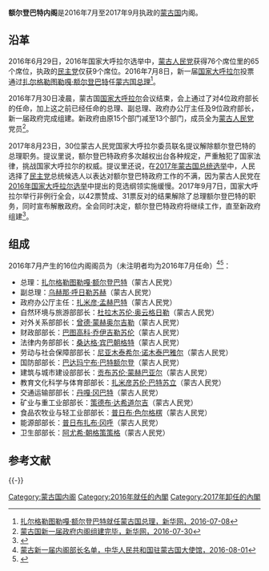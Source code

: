'''额尔登巴特内阁'''是2016年7月至2017年9月执政的[[蒙古国|蒙古国]]内阁。

==沿革==
2016年6月29日，2016年国家大呼拉尔选举中，[[蒙古人民党|蒙古人民党]]获得76个席位里的65个席位，执政的[[民主党_(蒙古国)|民主党]]仅获9个席位。2016年7月8日，新一届[[国家大呼拉尔|国家大呼拉尔]]投票通过[[扎尔格勒图勒嘎·额尔登巴特|扎尔格勒图勒嘎·额尔登巴特]]任[[蒙古国总理|蒙古国总理]]<ref>[http://news.xinhuanet.com/2016-07/08/c_1119189886.htm 扎尔格勒图勒嘎·额尔登巴特就任蒙古国总理，新华网，2016-07-08]</ref>。

2016年7月30日凌晨，蒙古国[[国家大呼拉尔|国家大呼拉尔]]会议结束，会上通过了对4位政府部长的任命，加上这之前已经任命的总理、副总理、政府办公厅主任及9位政府部长，新一届政府完成组建。新政府由原15个部门减至13个部门，成员全为[[蒙古人民党|蒙古人民党]]党员<ref>[http://news.xinhuanet.com/2016-07/30/c_1119309489.htm 蒙古国新一届政府内阁组建完毕，新华网，2016-07-30]</ref>。

2017年8月23日，30位蒙古人民党国家大呼拉尔委员联名提议解除额尔登巴特的总理职务。提议里说，额尔登巴特政府多次越权出台各种规定，严重触犯了国家法律，挑战国家大呼拉尔的权威。提议里还说，在[[2017年蒙古国总统选举|2017年蒙古国总统选举]]中，人民选择了[[民主党_(蒙古国)|民主党]]总统候选人以表达对额尔登巴特政府工作的不满，因为蒙古人民党在[[2016年国家大呼拉尔选举|2016年国家大呼拉尔选举]]中提出的竞选纲领实施缓慢。2017年9月7日，国家大呼拉尔举行非例行全会，以42票赞成、31票反对的结果解除了总理额尔登巴特的职务，同时宣布解散政府。全会同时决定，额尔登巴特政府将继续工作，直至新政府组建<ref>{{Cite web |url =  http://www.thepaper.cn/newsDetail_forward_1788083|title = 被指挑战国家大呼拉尔权威，蒙古国总理额尔登巴特被解职 |author =  |date = 2017-09-08 |publisher = 澎湃新闻 |language =  |accessdate =  |quote =  }}</ref>。

==组成==
2016年7月产生的16位内阁阁员为（未注明者均为2016年7月任命）<ref>[http://mn.china-embassy.org/chn/mgdt/t1387596.htm 蒙古新一届内阁部长名单，中华人民共和国驻蒙古国大使馆，2016-08-01]</ref><ref>{{Cite web |url =https://www.cia.gov/library/publications/world-leaders-1/MG.html  |title =Chiefs of State and Cabinet Members of Foreign Governments: Mongolia  |author =  |date =  |publisher =  CIA|language =  |accessdate =2017-06-26  |quote =  }}</ref>：

*总理：[[扎尔格勒图勒嘎·额尔登巴特|扎尔格勒图勒嘎·额尔登巴特]]（蒙古人民党）
*副总理：[[乌赫那·呼日勒苏赫|乌赫那·呼日勒苏赫]]（蒙古人民党）
*政府办公厅主任：[[扎米彦·孟赫巴特|扎米彦·孟赫巴特]]（蒙古人民党）
*自然环境与旅游部部长：[[杜拉木苏伦·奥云格日勒|杜拉木苏伦·奥云格日勒]]（蒙古人民党）
*对外关系部部长：[[曾德·蒙赫奥尔吉勒|曾德·蒙赫奥尔吉勒]]（蒙古人民党）
*财政部部长：[[巴图高科·乔伊吉勒苏伦|巴图高科·乔伊吉勒苏伦]]（蒙古人民党）
*法律内务部部长：[[桑达格·宾巴朝格特|桑达格·宾巴朝格特]]（蒙古人民党）
*劳动与社会保障部部长：[[尼亚木泰希尔·诺木泰巴雅尔|尼亚木泰希尔·诺木泰巴雅尔]]（蒙古人民党）
*国防部部长：[[巴达玛宁布·巴特额尔登|巴达玛宁布·巴特额尔登]]（蒙古人民党）
*建筑与城市建设部部长：[[贡布苏伦·蒙赫巴亚尔|贡布苏伦·蒙赫巴亚尔]]（蒙古人民党）
*教育文化科学与体育部部长：[[扎米彦苏伦·巴特苏立|扎米彦苏伦·巴特苏立]]（蒙古人民党）
*交通运输部部长：[[丹嘎·冈巴特|丹嘎·冈巴特]]（蒙古人民党）
*矿业与重工业部部长：[[策德布·达希道尔吉|策德布·达希道尔吉]]（蒙古人民党）
*食品农牧业与轻工业部部长：[[普日布·色尔格楞|普日布·色尔格楞]]（蒙古人民党）
*能源部部长：[[普日布扎布·冈呼|普日布扎布·冈呼]]（蒙古人民党）
*卫生部部长：[[阿尤希·朝格策策格|阿尤希·朝格策策格]]（蒙古人民党）

== 参考文献 ==
{{Reflist}}

{{-}}
{{蒙古国内阁}}

[[Category:蒙古国内阁|Category:蒙古国内阁]]
[[Category:2016年就任的內閣|Category:2016年就任的內閣]]
[[Category:2017年卸任的內閣|Category:2017年卸任的內閣]]